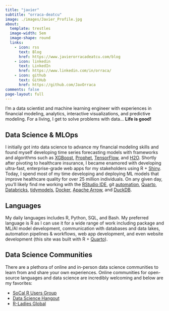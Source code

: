 ```yaml
---
title: "javier"
subtitle: "orraca-deatcu"
image: ./images/Javier_Profile.jpg
about:
  template: trestles
  image-width: 5em
  image-shape: round
  links:
    - icon: rss
      text: Blog
      href: https://www.javierorracadeatcu.com/blog
    - icon: linkedin
      text: LinkedIn
      href: https://www.linkedin.com/in/orraca/
    - icon: github
      text: GitHub
      href: https://github.com/JavOrraca
comments: false
page-layout: full
---
```


I'm a data scientist and machine learning engineer with experiences in financial modeling, analytics, interactive visualizations, and predictive modeling. For a living, I get to solve problems with data... **Life is good!**

## Data Science & MLOps

I initially got into data science to advance my financial modeling skills and found myself developing time series forecasting models with frameworks and algorithms such as [XGBoost](https://xgboost.readthedocs.io/en/stable/), [Prophet](https://facebook.github.io/prophet/), [TensorFlow](https://www.tensorflow.org/tutorials/structured_data/time_series), and [H2O](https://docs.h2o.ai/h2o/latest-stable/h2o-docs/welcome.html). Shortly after pivoting to healthcare insurance, I became enamored with developing ultra-fast, enterprise-grade web apps for my stakeholders using R + [Shiny](https://shiny.rstudio.com/). Today, I spend most of my time developing and deploying ML models that improve healthcare quality for over 25 million individuals. On any given day, you'll likely find me working with the [RStudio IDE](https://posit.co/downloads/), git [automation](https://docs.gitlab.com/ee/ci/), [Quarto](https://quarto.org/), [Databricks](https://www.databricks.com/), [tidymodels](https://www.tidymodels.org/), [Docker](https://www.docker.com/), [Apache Arrow](https://arrow.apache.org/), and [DuckDB](https://duckdb.org/).

## Languages

My daily languages includes R, Python, SQL, and Bash. My preferred language is R as I can use it for a wide range of work including package and ML/AI model development, communication with databases and data lakes, automation pipelines & workflows, web app development, and even website development (this site was built with R + [Quarto](https://quarto.org/)).

## Data Science Communities

There are a plethora of online and in-person data science communities to learn from and share your own experiences. Online communities for open-source languages and data science are incredibly welcoming and below are my favorites:

- [SoCal R Users Group](https://www.meetup.com/socal-rug/ "SoCal RUG meets on a monthly basis for online and in-person events")
- [Data Science Hangout](https://www.rstudio.com/data-science-hangout/live-calls/ "Data Science Hangout hosted by RStudio's Rachael Dempsey, Thursdays at 12pm ET")
- [R-Ladies Global](https://rladies.org/ "R-Ladies Is A World-Wide Organization To Promote Gender Diversity In The R Community")
